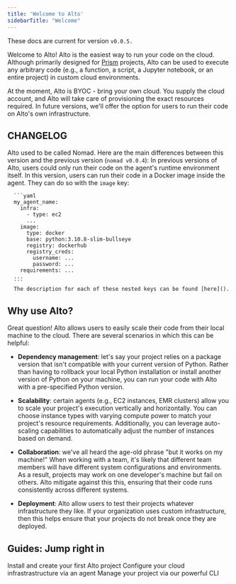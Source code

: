 ```yaml
---
title: 'Welcome to Alto'
sidebarTitle: "Welcome"
---
```

<Check>These docs are current for version ```v0.0.5.```</Check>

Welcome to Alto! Alto is the easiest way to run your code on the cloud. Although
primarily designed for [Prism](https://runprism.com) projects, Alto can be used to execute any arbitrary code
(e.g., a function, a script, a Jupyter notebook, or an entire project) in custom cloud
environments.

At the moment, Alto is BYOC - bring your own cloud. You supply the cloud account, and
Alto will take care of provisioning the exact resources required. In future versions,
we'll offer the option for users to run their code on Alto's own infrastructure.

## CHANGELOG

Alto used to be called Nomad. Here are the main differences between this version and the
previous version (```nomad v0.0.4```):
  <Accordion title="Support for Docker images">
      In previous versions of Alto, users could only run their code on the agent's 
      runtime environment itself. In this version, users can run their code in a Docker 
      image inside the agent. They can do so with the ```image``` key:

      ```yaml
      my_agent_name:
        infra:
          - type: ec2
          ...
        image:
          type: docker
          base: python:3.10.8-slim-bullseye
          registry: dockerhub
          registry_creds:
            username: ...
            password: ...
        requirements: ...
      ...
      ```
      The description for each of these nested keys can be found [here]().
  </Accordion>

## Why use Alto?

  Great question! Alto allows users to easily scale their code from their local machine to
  the cloud. There are several scenarios in which this can be helpful:

  - **Dependency management**: let's say your project relies on a package version that isn't
  compatible with your current version of Python. Rather than having to rollback your
  local Python installation or install another version of Python on your machine, you can
  run your code with Alto with a pre-specified Python version.

  - **Scalability**: certain agents (e.g., EC2 instances, EMR clusters) allow you to scale your
  project's execution vertically and horizontally. You can choose instance types with
  varying compute power to match your project's resource requirements. Additionally, you
  can leverage auto-scaling capabilities to automatically adjust the number of instances
  based on demand.

  - **Collaboration**: we've all heard the age-old phrase "but it works on my machine!" When
  working with a team, it's likely that different team members will have different system
  configurations and environments. As a result, projects may work on one developer's
  machine but fail on others. Alto mitigate against this this, ensuring that their code
  runs consistently across different systems.

  - **Deployment**: Alto allow users to test their projects whatever infrastructure they like.
  If your organization uses custom infrastructure, then this helps ensure that your
  projects do not break once they are deployed.

## Guides: Jump right in

  <Card title="Quickstart" icon="leaf" href="/quickstart">
    Install and create your first Alto project
  </Card>

  <Card title="Agents" icon="rocket" href="/agents/overview">
    Configure your cloud infrastrastructure via an agent
  </Card>

  <Card title="CLI" icon="code" href="/cli/overview">
    Manage your project via our powerful CLI
  </Card>
